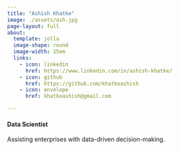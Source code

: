 ```yaml
---
title: "Ashish Khatke"
image: ./assets/ash.jpg
page-layout: full
about: 
  template: jolla 
  image-shape: round
  image-width: 15em
  links:
    - icon: linkedin
      href: https://www.linkedin.com/in/ashish-khatke/
    - icon: github
      href: https://github.com/khatkeashish
    - icon: envelope 
      href: khatkeashish@gmail.com

---
```

#### Data Scientist 
Assisting enterprises with data-driven decision-making.
